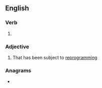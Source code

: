==English==

===Verb===
{{head|en|verb form}}

# {{en-past of|reprogram}}

===Adjective===
{{en-adj}}

# That has been subject to [[reprogramming]]

===Anagrams===
* {{anagrams|en|a=adeegmmoprrr|deprogrammer}}